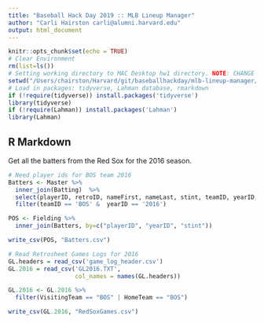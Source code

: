 ```yaml
---
title: "Baseball Hack Day 2019 :: MLB Lineup Manager"
author: "Carli Hairston carli@alumni.harvard.edu"
output: html_document
---
```


```r
knitr::opts_chunk$set(echo = TRUE)
# Clear Environment
rm(list=ls())
# Setting working directory to MAC Desktop hw1 directory. NOTE: CHANGE TO YOUR WORKDING DIRECTORY
setwd("/Users/chairston/Harvard/git/baseballhackday/mlb-lineup-manager/src/data") 
# Load in packages: tidyverse, Lahman database, rmarkdown
if (!require(tidyverse)) install.packages('tidyverse')
library(tidyverse)
if (!require(Lahman)) install.packages('Lahman')
library(Lahman)
```

## R Markdown

Get all the batters from the Red Sox for the 2016 season. 

```r

# Need player ids for BOS team 2016 
Batters <- Master %>%
  inner_join(Batting)  %>% 
  select(playerID, retroID, nameFirst, nameLast, stint, teamID, yearID, bats, throws) %>%
  filter(teamID == 'BOS' &  yearID == '2016')

POS <- Fielding %>%
  inner_join(Batters, by=c("playerID", "yearID", "stint")) 

write_csv(POS, "Batters.csv")

# Read Retrosheet Games Logs for 2016
GL.headers = read_csv('game_log_header.csv')
GL.2016 = read_csv('GL2016.TXT',
                   col_names = names(GL.headers))

GL.2016 <- GL.2016 %>% 
  filter(VisitingTeam == "BOS" | HomeTeam == "BOS")

write_csv(GL.2016, "RedSoxGames.csv")  
```
